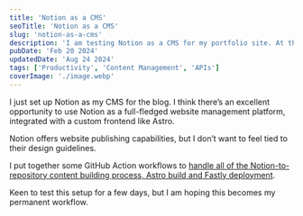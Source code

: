 ```yaml
---
title: 'Notion as a CMS'
seoTitle: 'Notion as a CMS'
slug: 'notion-as-a-cms'
description: 'I am testing Notion as a CMS for my portfolio site. At this time, only blog posts are controlled from Notion but I can expand to projects and other aspects.'
pubDate: 'Feb 20 2024'
updatedDate: 'Aug 24 2024'
tags: ['Productivity', 'Content Management', 'APIs']
coverImage: './image.webp'
---
```



I just set up Notion as my CMS for the blog. I think there’s an excellent opportunity to use Notion as a full-fledged website management platform, integrated with a custom frontend like Astro.

Notion offers website publishing capabilities, but I don’t want to feel tied to their design guidelines.

I put together some GitHub Action workflows to [handle all of the Notion-to-repository content building process, Astro build and Fastly deployment](https://github.com/arunsathiya/portfolio/tree/8af82b79914f0aa1b493c27527372041359e60bd/.github/workflows).

Keen to test this setup for a few days, but I am hoping this becomes my permanent workflow.
